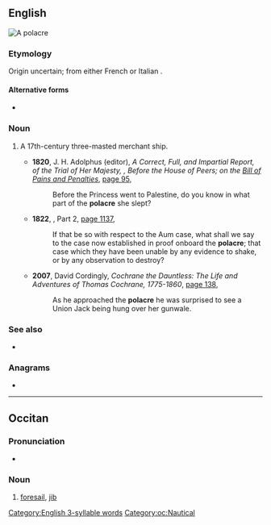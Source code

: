 ==English==
[[File:Polacre of Jean Jouve 2.jpg|right|thumb|A '''polacre''']]
{{wikipedia}}

===Etymology===
Origin uncertain; from either French {{m|fr|polacre||Pole, Polish}} or Italian {{m|it|polacca||Polish woman, Polish (feminine adj)}}.

====Alternative forms====
* {{l|en|polacca}}

===Noun===
{{en-noun}}

# {{lb|en|nautical|obsolete|or|historical}} A 17th-century three-masted merchant ship.
#* '''1820''', J. H. Adolphus (editor), ''A Correct, Full, and Impartial Report, of the Trial of Her Majesty, {{w|Caroline of Brunswick|Caroline, Queen Consort of Great Britain}}, Before the House of Peers; on the [[bill of attainder|Bill of Pains and Penalties]]'', [https://books.google.com.au/books?id=Q_O6hYu-ANoC&pg=PA95&dq=%22polacre%22%7C%22polacres%22&hl=en&sa=X&ved=0ahUKEwikicmO8J3PAhVIyj4KHXA8Ba8Q6AEI3AEwIg#v=onepage&q=%22polacre%22%7C%22polacres%22&f=false page 95],
#*: Before the Princess went to Palestine, do you know in what part of the '''polacre''' she slept?
#* '''1822''', ''{{w|The Annual Register|The Annual Register, or a View of the History, Politics, and Literature, of the Year 1822}}'', Part 2, [https://books.google.com.au/books?id=NbYHAAAAIAAJ&pg=PA1137&dq=%22polacre%22%7C%22polacres%22&hl=en&sa=X&ved=0ahUKEwikicmO8J3PAhVIyj4KHXA8Ba8Q6AEIpgEwGA#v=onepage&q=%22polacre%22%7C%22polacres%22&f=false page 1137],
#*: If that be so with respect to the Aum case, what shall we say to the case now established in proof onboard the '''polacre'''; that case which they have been unable by any evidence to shake, or by any observation to destroy?
#* '''2007''', David Cordingly, ''Cochrane the Dauntless: The Life and Adventures of Thomas Cochrane, 1775-1860'', [https://books.google.com.au/books?id=ZMdDpmTXdWsC&pg=PA138&dq=%22polacre%22%7C%22polacres%22&hl=en&sa=X&ved=0ahUKEwikicmO8J3PAhVIyj4KHXA8Ba8Q6AEIsQEwGg#v=onepage&q=%22polacre%22%7C%22polacres%22&f=false page 138],
#*: As he approached the '''polacre''' he was surprised to see a Union Jack being hung over her gunwale.

===See also===
* {{l|en|xebec}}

===Anagrams===
* {{anagrams|en|a=acelopr|capreol}}

[[Category:English 3-syllable words]]

----

==Occitan==

===Pronunciation===
* {{IPA|oc|/puˈla.kre/}}

===Noun===
{{oc-noun|m|polacres}}

# {{lb|oc|nautical}} [[foresail]], [[jib]]

[[Category:oc:Nautical]]